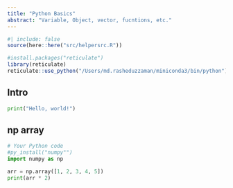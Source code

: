 ```yaml
---
title: "Python Basics"
abstract: "Variable, Object, vector, fucntions, etc."
---
```


```r
#| include: false
source(here::here("src/helpersrc.R"))
```

```r
#install.packages("reticulate")
library(reticulate)
reticulate::use_python("/Users/md.rasheduzzaman/miniconda3/bin/python")
```

## Intro

```python
print("Hello, world!")
```

## np array

```python
# Your Python code
#py_install("numpy"")
import numpy as np

arr = np.array([1, 2, 3, 4, 5])
print(arr * 2)
```
